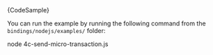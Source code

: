 
<CodeBlock className="language-typescript">
  {CodeSample}
</CodeBlock>

You can run the example by running the following command from the `bindings/nodejs/examples/` folder:

<CodeBlock className="language-bash">
    node 4c-send-micro-transaction.js
</CodeBlock>
